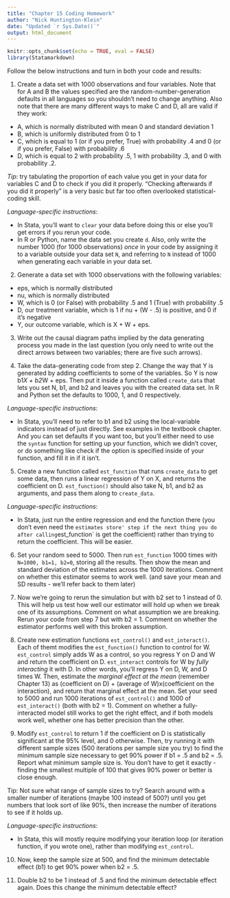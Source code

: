 ---
title: "Chapter 15 Coding Homework"
author: "Nick Huntington-Klein"
date: "Updated `r Sys.Date()`"
output: html_document
---

```{r setup, include=FALSE}
knitr::opts_chunk$set(echo = TRUE, eval = FALSE)
library(Statamarkdown)
```

Follow the below instructions and turn in both your code and results:

1. Create a data set with 1000 observations and four variables. Note that for A and B the values specified are the random-number-generation defaults in all languages so you shouldn't need to change anything. Also note that there are many different ways to make C and D, all are valid if they work:

- A, which is normally distributed with mean 0 and standard deviation 1
- B, which is uniformly distributed from 0 to 1
- C, which is equal to 1 (or if you prefer, True) with probability .4 and 0 (or if you prefer, False) with probability .6
- D, which is equal to 2 with probability .5, 1 with probability .3, and 0 with probability .2.

*Tip*: try tabulating the proportion of each value you get in your data for variables C and D to check if you did it properly. "Checking afterwards if you did it properly" is a very basic but far too often overlooked statistical-coding skill.

*Language-specific instructions*: 

- In Stata, you'll want to `clear` your data before doing this or else you'll get errors if you rerun your code.
- In R or Python, name the data set you create `d`. Also, only write the number 1000 (for 1000 observations) *once* in your code by assigning it to a variable outside your data set `N`, and referring to `N` instead of 1000 when generating each variable in your data set.


2. Generate a data set with 1000 observations with the following variables:

- eps, which is normally distributed
- nu, which is normally distributed
- W, which is 0 (or False) with probability .5 and 1 (True) with probability .5
- D, our treatment variable, which is 1 if nu + (W - .5) is positive, and 0 if it's negative
- Y, our outcome variable, which is X + W + eps.

3. Write out the causal diagram paths implied by the data generating process you made in the last question (you only need to write out the direct arrows between two variables; there are five such arrows).

4. Take the data-generating code from step 2. Change the way that Y is generated by adding coefficients to some of the variables. So Y is now b1*X + b2*W + eps. Then put it inside a function called `create_data` that lets you set N, b1, and b2 and leaves you with the created data set. In R and Python set the defaults to 1000, 1, and 0 respectively.

*Language-specific instructions*: 

- In Stata, you'll need to refer to b1 and b2 using the local-variable indicators instead of just directly. See examples in the textbook chapter. And you can set defaults if you want too, but you'll either need to use the `syntax` function for setting up your function, which we didn't cover, or do something like check if the option is specified inside of your function, and fill it in if it isn't.

5. Create a new function called `est_function` that runs `create_data` to get some data, then runs a linear regression of Y on X, and returns the coefficient on D. `est_function()` should also take N, b1, and b2 as arguments, and pass them along to `create_data`.

*Language-specific instructions*: 

- In Stata, just run the entire regression and end the function there (you don't even need the `estimates store' step if the next thing you do after calling `est_function` is get the coefficient) rather than trying to return the coefficient. This will be easier.

6. Set your random seed to 5000. Then run `est_function` 1000 times with `N=1000, b1=1, b2=0`, storing all the results. Then show the mean and standard deviation of the estimates across the 1000 iterations. Comment on whether this estimator seems to work well. (and save your mean and SD results - we'll refer back to them later)

7. Now we're going to rerun the simulation but with b2 set to 1 instead of 0. This will help us test how well our estimator will hold up when we break one of its assumptions. Comment on what assumption we are breaking. Rerun your code from step 7 but with b2 = 1. Comment on whether the estimator performs well with this broken assumption.

8. Create new estimation functions `est_control()` and `est_interact()`. Each of themt modifies the `est_function()` function to control for W. `est_control` simply adds W as a control, so you regress Y on D and W and return the coefficient on D. `est_interact` controls for W by *fully interacting* it with D. In other words, you'll regress Y on D, W, and D times W. Then, estimate the *marginal effect at the mean* (remember Chapter 13) as (coefficient on D) + (average of W)x(coefficient on the interaction), and return that marginal effect at the mean. Set your seed to 5000 and run 1000 iterations of `est_control()` and 1000 of  `est_interact()` (both with b2 = 1). Comment on whether a fully-interacted model still works to get the right effect, and if both models work well, whether one has better precision than the other.

9. Modify `est_control` to return 1 if the coefficient on D is statistically significant at the 95% level, and 0 otherwise. Then, try running it with different sample sizes (500 iterations per sample size you try) to find the minimum sample size necessary to get 90% power if b1 = .5 and b2 = .5. Report what minimum sample size is. You don't have to get it exactly - finding the smallest multiple of 100 that gives 90% power or better is close enough.

Tip: Not sure what range of sample sizes to try? Search around with a smaller number of iterations (maybe 100 instead of 500?) until you get numbers that look sort of like 90%, then increase the number of iterations to see if it holds up.

*Language-specific instructions*: 

- In Stata, this will mostly require modifying your iteration loop (or iteration function, if you wrote one), rather than modifying `est_control`.

10. Now, keep the sample size at 500, and find the minimum detectable effect (b1) to get 90% power when b2 = .5.

11. Double b2 to be 1 instead of .5 and find the minimum detectable effect again. Does this change the minimum detectable effect? 